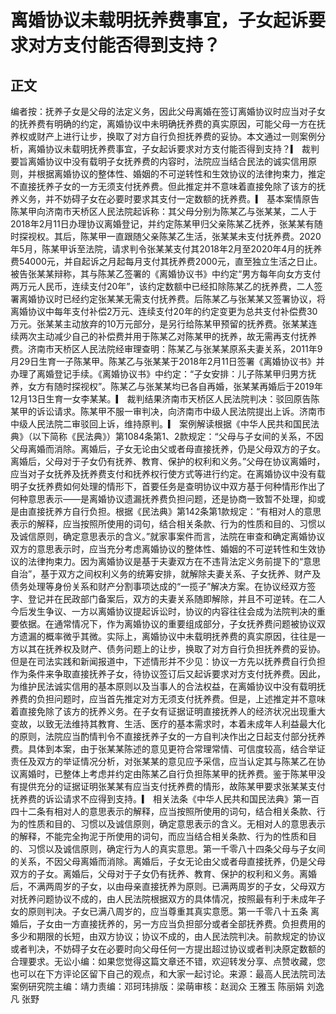 # 离婚协议未载明抚养费事宜，子女起诉要求对方支付能否得到支持？
## 正文
编者按：抚养子女是父母的法定义务，因此父母离婚在签订离婚协议时应当对子女的抚养费有明确的约定，离婚协议中未明确抚养费的真实原因，可能父母一方在抚养权或财产上进行让步，换取了对方自行负担抚养费的妥协。本文通过一则案例分析，离婚协议未载明抚养费事宜，子女起诉要求对方支付能否得到支持？▎ 裁判要旨离婚协议中没有载明子女抚养费的内容时，法院应当结合民法的诚实信用原则，并根据离婚协议的整体性、婚姻的不可逆转性和生效协议的法律拘束力，推定不直接抚养子女的一方无须支付抚养费。但此推定并不意味着直接免除了该方的抚养义务，并不妨碍子女在必要时要求其支付一定数额的抚养费。▎ 基本案情原告陈某甲向济南市天桥区人民法院起诉称：其父母分别为陈某乙与张某某，二人于2018年2月11日办理协议离婚登记，并约定陈某甲归父亲陈某乙抚养，张某某有随时探视权。其后，陈某甲一直跟随父亲陈某乙生活，张某某未支付抚养费。2020年5月，陈某甲诉至法院，请求判令张某某支付其2018年2月至2020年4月的抚养费54000元，并自起诉之月起每月支付其抚养费2000元，直至独立生活之日止。被告张某某辩称，其与陈某乙签署的《离婚协议书》中约定“男方每年向女方支付两万元人民币，连续支付20年”，该约定数额中已经扣除陈某乙的抚养费，二人签署离婚协议时已经约定张某某无需支付抚养费。后陈某乙与张某某又签署协议，将离婚协议中每年支付补偿2万元、连续支付20年的约定变更为总共支付补偿费30万元。张某某主动放弃的10万元部分，是另行给陈某甲预留的抚养费。张某某连续两次主动减少自己的补偿费并用于陈某乙对陈某甲的抚养，故无需再支付抚养费。济南市天桥区人民法院经审理查明：陈某乙与张某某原系夫妻关系，2011年9月29日生育一子陈某甲。陈某乙与张某某于2018年2月11日签署《离婚协议书》并办理了离婚登记手续。《离婚协议书》中约定：“子女安排：儿子陈某甲归男方抚养，女方有随时探视权”。陈某乙与张某某均已各自再婚，张某某再婚后于2019年12月13日生育一女李某某。▎ 裁判结果济南市天桥区人民法院判决：驳回原告陈某甲的诉讼请求。陈某甲不服一审判决，向济南市中级人民法院提出上诉。济南市中级人民法院二审驳回上诉，维持原判。▎ 案例解读根据《中华人民共和国民法典》（以下简称《民法典》）第1084条第1、2款规定：“父母与子女间的关系，不因父母离婚而消除。离婚后，子女无论由父或者母直接抚养，仍是父母双方的子女。离婚后，父母对于子女仍有抚养、教育、保护的权利和义务。”父母在协议离婚时，应当对子女抚养及抚养费支付和抚养权行使方式等进行约定。在离婚协议中没有载明子女抚养费如何处理的情形下，首要任务是查明协议中双方基于何种情形作出了何种意思表示——是离婚协议遗漏抚养费负担问题，还是协商一致暂不处理，抑或是由直接抚养方自行负担。根据《民法典》第142条第1款规定：“有相对人的意思表示的解释，应当按照所使用的词句，结合相关条款、行为的性质和目的、习惯以及诚信原则，确定意思表示的含义。”就家事案件而言，法院在审查和确定离婚协议双方的意思表示时，应当充分考虑离婚协议的整体性、婚姻的不可逆转性和生效协议的法律拘束力。因为离婚协议是基于夫妻双方在不违背法定义务前提下的“意思自治”，基于双方之间权利义务的统筹安排，就解除夫妻关系、子女抚养、财产及债务处理等身份关系和财产分割事项达成的“一揽子”解决方案。在协议经双方签字、登记并在民政部门备案后，双方的夫妻关系随即解除，并且不可逆转。在二人今后发生争议、一方以离婚协议提起诉讼时，协议的内容往往会成为法院判决的重要依据。在通常情况下，作为离婚协议的重要组成部分，子女抚养费问题被协议双方遗漏的概率微乎其微。实际上，离婚协议中未载明抚养费的真实原因，往往是一方以其在抚养权及财产、债务问题上的让步，换取了对方自行负担抚养费的妥协。但是在司法实践和新闻报道中，下述情形并不少见：协议一方先以抚养费自行负担作为条件来争取直接抚养子女，待协议签订后又起诉要求对方支付抚养费。因此，为维护民法诚实信用的基本原则以及当事人的合法权益，在离婚协议中没有载明抚养费的负担问题时，应当首先推定对方无须支付抚养费。但是，上述推定并不意味着直接免除了该方的抚养义务。在子女有证据证明直接抚养人的经济状况出现重大变故，以致无法维持其教育、生活、医疗的基本需求时，本着未成年人利益最大化的原则，法院应当酌情判令不直接抚养子女的一方自判决作出之日起支付部分抚养费。具体到本案，由于张某某陈述的意见更符合常理常情、可信度较高，结合举证责任及双方的举证情况分析，对张某某的意见应予采信，应当认定其与陈某乙在协议离婚时，已整体上考虑并约定由陈某乙自行负担陈某甲的抚养费。鉴于陈某甲没有提供充分的证据证明张某某有应当支付抚养费的情形，故陈某甲要求张某某支付抚养费的诉讼请求不应得到支持。▎ 相关法条《中华人民共和国民法典》第一百四十二条有相对人的意思表示的解释，应当按照所使用的词句，结合相关条款、行为的性质和目的、习惯以及诚信原则，确定意思表示的含义。无相对人的意思表示的解释，不能完全拘泥于所使用的词句，而应当结合相关条款、行为的性质和目的、习惯以及诚信原则，确定行为人的真实意思。第一千零八十四条父母与子女间的关系，不因父母离婚而消除。离婚后，子女无论由父或者母直接抚养，仍是父母双方的子女。离婚后，父母对于子女仍有抚养、教育、保护的权利和义务。离婚后，不满两周岁的子女，以由母亲直接抚养为原则。已满两周岁的子女，父母双方对抚养问题协议不成的，由人民法院根据双方的具体情况，按照最有利于未成年子女的原则判决。子女已满八周岁的，应当尊重其真实意愿。第一千零八十五条 离婚后，子女由一方直接抚养的，另一方应当负担部分或者全部抚养费。负担费用的多少和期限的长短，由双方协议；协议不成的，由人民法院判决。前款规定的协议或者判决，不妨碍子女在必要时向父母任何一方提出超过协议或者判决原定数额的合理要求。无讼小编：如果您觉得这篇文章还不错，欢迎转发分享、点赞收藏，您也可以在下方评论区留下自己的观点，和大家一起讨论。来源：最高人民法院司法案例研究院主编：靖力责编：邓珂玮排版：梁萌审核：赵润众 王雅玉 陈丽娟 刘逸凡 张野